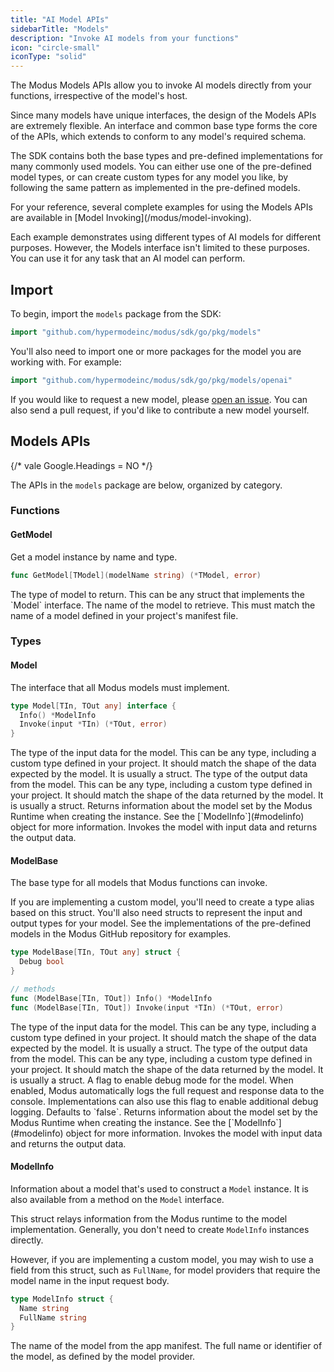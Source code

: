 ```yaml
---
title: "AI Model APIs"
sidebarTitle: "Models"
description: "Invoke AI models from your functions"
icon: "circle-small"
iconType: "solid"
---
```



<SdkHeader language="Go" feature="Models" />

The Modus Models APIs allow you to invoke AI models directly from your
functions, irrespective of the model's host.

Since many models have unique interfaces, the design of the Models APIs are
extremely flexible. An interface and common base type forms the core of the
APIs, which extends to conform to any model's required schema.

The SDK contains both the base types and pre-defined implementations for many
commonly used models. You can either use one of the pre-defined model types, or
can create custom types for any model you like, by following the same pattern as
implemented in the pre-defined models.

<Tip>
For your reference, several complete examples for using the Models APIs are available in
[Model Invoking](/modus/model-invoking).

Each example demonstrates using different types of AI models for different
purposes. However, the Models interface isn't limited to these purposes. You can
use it for any task that an AI model can perform.

</Tip>

## Import

To begin, import the `models` package from the SDK:

```go
import "github.com/hypermodeinc/modus/sdk/go/pkg/models"
```

You'll also need to import one or more packages for the model you are working
with. For example:

```go
import "github.com/hypermodeinc/modus/sdk/go/pkg/models/openai"
```

If you would like to request a new model, please
[open an issue](https://github.com/hypermodeinc/modus/issues). You can also send
a pull request, if you'd like to contribute a new model yourself.

## Models APIs

{/* vale Google.Headings = NO */}

The APIs in the `models` package are below, organized by category.

<SdkTip />

### Functions

#### GetModel

Get a model instance by name and type.

```go
func GetModel[TModel](modelName string) (*TModel, error)
```

<ResponseField name="TModel" required>
  The type of model to return. This can be any struct that implements the
  `Model` interface.
</ResponseField>

<ResponseField name="modelName" type="string" required>
  The name of the model to retrieve. This must match the name of a model defined
  in your project's manifest file.
</ResponseField>

### Types

#### Model

The interface that all Modus models must implement.

```go
type Model[TIn, TOut any] interface {
  Info() *ModelInfo
  Invoke(input *TIn) (*TOut, error)
}
```

<ResponseField name="TIn" required>
  The type of the input data for the model. This can be any type, including a
  custom type defined in your project. It should match the shape of the data
  expected by the model. It is usually a struct.
</ResponseField>

<ResponseField name="TOut" required>
  The type of the output data from the model. This can be any type, including a
  custom type defined in your project. It should match the shape of the data
  returned by the model. It is usually a struct.
</ResponseField>

<ResponseField name="Info()" type="method">
  Returns information about the model set by the Modus Runtime when creating the
  instance. See the [`ModelInfo`](#modelinfo) object for more information.
</ResponseField>

<ResponseField name="Invoke(input)" type="method">
  Invokes the model with input data and returns the output data.
</ResponseField>

#### ModelBase

The base type for all models that Modus functions can invoke.

<Tip>
  If you are implementing a custom model, you'll need to create a type alias
  based on this struct. You'll also need structs to represent the input and
  output types for your model. See the implementations of the pre-defined models
  in the Modus GitHub repository for examples.
</Tip>

```go
type ModelBase[TIn, TOut any] struct {
  Debug bool
}

// methods
func (ModelBase[TIn, TOut]) Info() *ModelInfo
func (ModelBase[TIn, TOut]) Invoke(input *TIn) (*TOut, error)
```

<ResponseField name="TIn" required>
  The type of the input data for the model. This can be any type, including a
  custom type defined in your project. It should match the shape of the data
  expected by the model. It is usually a struct.
</ResponseField>

<ResponseField name="TOut" required>
  The type of the output data from the model. This can be any type, including a
  custom type defined in your project. It should match the shape of the data
  returned by the model. It is usually a struct.
</ResponseField>

<ResponseField name="Debug" type="bool">
  A flag to enable debug mode for the model. When enabled, Modus automatically
  logs the full request and response data to the console. Implementations can
  also use this flag to enable additional debug logging. Defaults to `false`.
</ResponseField>

<ResponseField name="Info()" type="method">
  Returns information about the model set by the Modus Runtime when creating the
  instance. See the [`ModelInfo`](#modelinfo) object for more information.
</ResponseField>

<ResponseField name="Invoke(input)" type="method">
  Invokes the model with input data and returns the output data.
</ResponseField>

#### ModelInfo

Information about a model that's used to construct a `Model` instance. It is
also available from a method on the `Model` interface.

<Info>

This struct relays information from the Modus runtime to the model
implementation. Generally, you don't need to create `ModelInfo` instances
directly.

However, if you are implementing a custom model, you may wish to use a field
from this struct, such as `FullName`, for model providers that require the model
name in the input request body.

</Info>

```go
type ModelInfo struct {
  Name string
  FullName string
}
```

<ResponseField name="Name" type="string">
  The name of the model from the app manifest.
</ResponseField>

<ResponseField name="FullName" type="string">
  The full name or identifier of the model, as defined by the model provider.
</ResponseField>
